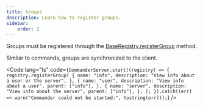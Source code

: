 ```yaml
---
title: Groups
description: Learn how to register groups.
sidebar:
    order: 2
---
```



Groups must be registered through the
[BaseRegistry.registerGroup](/reference/registry#registergroupgroups) method.

Similar to commands, groups are synchronized to the client.

<Code lang="ts" code={`
CommanderServer.start((registry) => {
	registry.registerGroup(
		{
			name: "info",
			description: "View info about a user or the server",
		},
		{
			name: "user",
			description: "View info about a user",
			parent: ["info"],
		},
		{
			name: "server",
			description: "View info about the server",
			parent: ["info"],
		},
	);
}).catch((err) => warn("Commander could not be started:", tostring(err)));
`} />